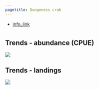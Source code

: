 ```yaml
---
pagetitle: Dungeness crab
---
```


- [info_link](https://olympiccoast.noaa.gov/living/marinelife/inverts/inverts.html)



# {.tabset}

## Trends - abundance (CPUE)
![](figures/log_ocnms_Cancer magister_2003-2019.png)

## Trends - landings
![](figures/S.LR.13.5 - Dungeness crab harvest 2000-2019.jpg)
